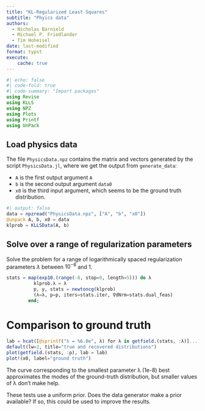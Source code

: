 ```yaml
---
title: "KL-Regularized Least Squares"
subtitle: "Phyics data"
authors:
  - Nicholas Barnield
  - Michael P. Friedlander
  - Tim Hoheisel
date: last-modified
format: typst
execute:
    cache: true
---
```


```julia
#| echo: false
#| code-fold: true
#| code-summary: "Import packages" 
using Revise
using KLLS
using NPZ
using Plots
using Printf
using UnPack
```


## Load physics data

The file `PhysicsData.npz` contains the matrix and vectors generated by the script `PhysicsData.jl`, where we get the output from `generate_data`:

- `A` is the first output argument `A`
- `b` is the second output argument `data0`
- `x0` is the third input argument, which seems to be the ground truth distribution.

```julia
#| output: false 
data = npzread("PhysicsData.npz", ["A", "b", "x0"])
@unpack A, b, x0 = data
klprob = KLLSData(A, b)
```

## Solve over a range of regularization parameters 

Solve the problem for a range of logarithmically spaced regularization parameters $\lambda$ between $10^{-8}$ and $1$.

```julia
stats = map(exp10.(range(-8, stop=0, length=5))) do λ
          klprob.λ = λ
          p, y, stats = newtoncg(klprob)
          (λ=λ, p=p, iters=stats.iter, ∇dNrm=stats.dual_feas)
        end;
```

# Comparison to ground truth
```julia
lab = hcat([@sprintf("λ = %6.0e", λ) for λ in getfield.(stats, :λ)]...)
default(lw=2, title="true and recovered distributions")
plot(getfield.(stats, :p), lab = lab)
plot!(x0, label="ground truth")
```

The curve corresponding to the smallest parameter λ (1e-8) best approximates the modes of the ground-truth distribution, but smaller values of λ don't make help.

These tests use a uniform prior. Does the data generator make a prior available? If so, this could be used to improve the results.